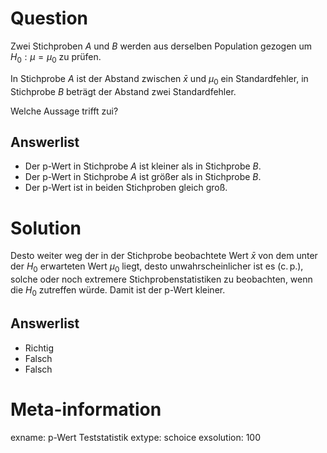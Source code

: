 Question
========

Zwei Stichproben $A$ und $B$ werden aus derselben Population gezogen um $H_0: \mu = \mu_0$ zu prüfen. 

In Stichprobe $A$ ist der Abstand zwischen $\bar{x}$ und $\mu_0$ ein Standardfehler, in Stichprobe $B$ beträgt der Abstand zwei Standardfehler.

Welche Aussage trifft zui?

Answerlist
----------
* Der p-Wert in Stichprobe $A$ ist kleiner als in Stichprobe $B$.
* Der p-Wert in Stichprobe $A$ ist größer als in Stichprobe $B$.
* Der p-Wert ist in beiden Stichproben gleich groß.

Solution
========

Desto weiter weg der in der Stichprobe beobachtete Wert $\bar{x}$ von dem unter der $H_0$ erwarteten Wert $\mu_0$ liegt, desto unwahrscheinlicher ist es (c.$\,$p.), solche oder noch extremere Stichprobenstatistiken zu beobachten, wenn die $H_0$ zutreffen würde.
Damit ist der p-Wert kleiner.

Answerlist
----------
* Richtig
* Falsch
* Falsch

Meta-information
================
exname: p-Wert Teststatistik
extype: schoice
exsolution: 100
